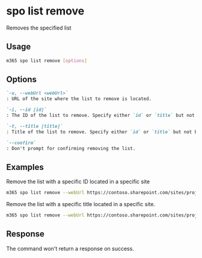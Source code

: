 
# spo list remove

Removes the specified list

## Usage

```sh
m365 spo list remove [options]
```

## Options

```md definition-list
`-u, --webUrl <webUrl>`
: URL of the site where the list to remove is located.

`-i, --id [id]`
: The ID of the list to remove. Specify either `id` or `title` but not both.

`-t, --title [title]`
: Title of the list to remove. Specify either `id` or `title` but not both.

`--confirm`
: Don't prompt for confirming removing the list.
```

<Global />

## Examples

Remove the list with a specific ID located in a specific site

```sh
m365 spo list remove --webUrl https://contoso.sharepoint.com/sites/project-x --id 0cd891ef-afce-4e55-b836-fce03286cccf
```

Remove the list with a specific title located in a specific site.

```sh
m365 spo list remove --webUrl https://contoso.sharepoint.com/sites/project-x --title 'List 1'
```

## Response

The command won't return a response on success.

